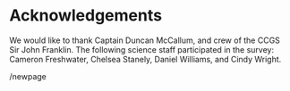 <div id="refs"></div>

# Acknowledgements

We would like to thank Captain Duncan McCallum, and crew of the CCGS Sir John Franklin. The following science staff  participated in the survey: Cameron Freshwater, Chelsea Stanely, Daniel Williams, and Cindy Wright.  

/newpage